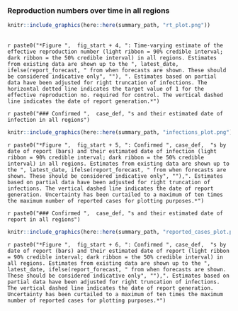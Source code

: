 

### Reproduction numbers over time in all regions

```r
knitr::include_graphics(here::here(summary_path, "rt_plot.png"))
```

<br>
`r paste0("*Figure ",  fig_start + 4, ": Time-varying estimate of the effective reproduction number (light ribbon = 90% credible interval; dark ribbon = the 50% credible interval) in all regions. Estimates from existing data are shown up to the ", latest_date,  ifelse(report_forecast, " from when forecasts are shown. These should be considered indicative only", ""), ". Estimates based on partial data have been adjusted for right truncation of infections. The horizontal dotted line indicates the target value of 1 for the effective reproduction no. required for control. The vertical dashed line indicates the date of report generation.*")`

`r paste0("### Confirmed ",  case_def, "s and their estimated date of infection in all regions")`


```r
knitr::include_graphics(here::here(summary_path, "infections_plot.png"))
```

`r paste0("*Figure ",  fig_start + 5, ": Confirmed ", case_def,  "s by date of report (bars) and their estimated date of infection (light ribbon = 90% credible interval; dark ribbon = the 50% credible interval) in all regions. Estimates from existing data are shown up to the ", latest_date, ifelse(report_forecast, " from when forecasts are shown. These should be considered indicative only", ""),". Estimates based on partial data have been adjusted for right truncation of infections. The vertical dashed line indicates the date of report generation. Uncertainty has been curtailed to a maximum of ten times the maximum number of reported cases for plotting purposes.*")`

`r paste0("### Confirmed ",  case_def, "s and their estimated date of report in all regions")`


```r
knitr::include_graphics(here::here(summary_path, "reported_cases_plot.png"))
```

`r paste0("*Figure ",  fig_start + 6, ": Confirmed ", case_def,  "s by date of report (bars) and their estimated date of report (light ribbon = 90% credible interval; dark ribbon = the 50% credible interval) in all regions. Estimates from existing data are shown up to the ", latest_date, ifelse(report_forecast, " from when forecasts are shown. These should be considered indicative only", ""),". Estimates based on partial data have been adjusted for right truncation of infections. The vertical dashed line indicates the date of report generation. Uncertainty has been curtailed to a maximum of ten times the maximum number of reported cases for plotting purposes.*")`



